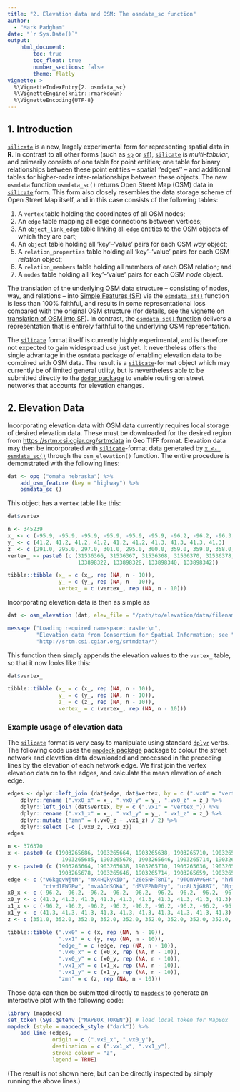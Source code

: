 ```yaml
---
title: "2. Elevation data and OSM: The osmdata_sc function"
author: 
  - "Mark Padgham"
date: "`r Sys.Date()`"
output: 
    html_document:
        toc: true
        toc_float: true
        number_sections: false
        theme: flatly
vignette: >
  %\VignetteIndexEntry{2. osmdata_sc}
  %\VignetteEngine{knitr::rmarkdown}
  %\VignetteEncoding{UTF-8}
---
```


## 1. Introduction


[`silicate`](https://github.com/hypertidy/silicate) is a new, largely
experimental form for representing spatial data in **R**. In contrast to all
other forms (such as [`sp`](https://cran.r-project.org/package=sp) or
[`sf`](https://cran.r-project.org/package=sf)),
[`silicate`](https://github.com/hypertidy/silicate) is *multi-tabular*, and
primarily consists of one table for point entities; one table for binary
relationships between these point entities -- spatial ''edges'' -- and
additional tables for higher-order inter-relationships between these objects.
The new `osmdata` function `osmdata_sc()` returns Open Street Map (OSM) data in
[`silicate`](https://github.com/hypertidy/silicate) form. This form also closely
resembles the data storage scheme of Open Street Map itself, and in this case
consists of the following tables:

1. A `vertex` table holding the coordinates of all OSM nodes;
2. An `edge` table mapping all edge connections between vertices;
3. An `object_link_edge` table linking all `edge` entities to the OSM objects of
   which they are part;
4. An `object` table holding all 'key'--'value' pairs for each OSM *way* object;
5. A `relation_properties` table holding all 'key'--'value' pairs for each OSM
   *relation* object;
6. A `relation_members` table holding all members of each OSM relation; and
7. A `nodes` table holding all 'key'--'value' pairs for each OSM *node* object.

The translation of the underlying OSM data structure -- consisting of nodes,
way, and relations -- into 
[Simple Features (SF)](https://www.opengeospatial.org/standards/sfa) via the
[`osmdata_sf()`](https://docs.ropensci.org/osmdata/reference/osmdata_sf.html)
function is less than 100% faithful, and results in some representational loss
compared with the original OSM structure (for details, see the [vignette on
translation of OSM into
SF](https://docs.ropensci.org/osmdata/articles/osm-sf-translation.html)). In
contrast, the [`osmdata_sc()`
function](https://docs.ropensci.org/osmdata/reference/osmdata_sc.html) delivers
a representation that is entirely faithful to the underlying OSM representation.

The [`silicate`](https://github.com/hypertidy/silicate) format itself is
currently highly experimental, and is therefore not expected to gain widespread
use just yet. It nevertheless offers the single advantage in the `osmdata`
package of enabling elevation data to be combined with OSM data. The result is a 
[`silicate`](https://github.com/hypertidy/silicate)-format object which may
currently be of limited general utility, but is nevertheless able to be
submitted directly to the [`dodgr` package](https://github.com/ATFutures/dodgr)
to enable routing on street networks that accounts for elevation changes.


## 2. Elevation Data

Incorporating elevation data with OSM data currently requires local storage of
desired elevation data. These must be downloaded for the desired region from 
[https://srtm.csi.cgiar.org/srtmdata](http://srtm.csi.cgiar.org/srtmdata) in Geo
TIFF format. Elevation data may then be incorporated with 
[`silicate`](https://github.com/hypertidy/silicate)-format data generated by 
[`x <- osmdata_sc()`](https://docs.ropensci.org/osmdata/reference/osmdata_sc.html) 
through the `osm_elevation()` function. The entire procedure is demonstrated
with the following lines:
```r
dat <- opq ("omaha nebraska") %>%
    add_osm_feature (key = "highway") %>%
    osmdata_sc ()
```
This object has a `vertex` table like this:
```r
dat$vertex
```
```r
n <- 345239
x_ <- c (-95.9, -95.9, -95.9, -95.9, -95.9, -95.9, -96.2, -96.2, -96.3, -96.3)
y_ <- c (41.2, 41.2, 41.2, 41.2, 41.2, 41.2, 41.3, 41.3, 41.3, 41.3)
z_ <- c (291.0, 295.0, 297.0, 301.0, 295.0, 300.0, 359.0, 359.0, 358.0, 358.0)
vertex_ <- paste0 (c (31536366, 31536367, 31536368, 31536370, 31536378, 31536379,
                      133898322, 133898328, 133898340, 133898342))

tibble::tibble (x_ = c (x_, rep (NA, n - 10)),
                y_ = c (y_, rep (NA, n - 10)),
                vertex_ = c (vertex_, rep (NA, n - 10)))
```

Incorporating elevation data is then as simple as
```r
dat <- osm_elevation (dat, elev_file = "/path/to/elevation/data/filename.tiff")
```
```r
message ("Loading required namespace: raster\n",
         "Elevation data from Consortium for Spatial Information; see ",
         "http://srtm.csi.cgiar.org/srtmdata/")
```
This function then simply appends the elevation values to the `vertex_` table,
so that it now looks like this:
```r
dat$vertex_
```
```r
tibble::tibble (x_ = c (x_, rep (NA, n - 10)),
                y_ = c (y_, rep (NA, n - 10)),
                z_ = c (z_, rep (NA, n - 10)),
                vertex_ = c (vertex_, rep (NA, n - 10)))
```

### Example usage of elevation data

The [`silicate`](https://github.com/hypertidy/silicate) format is very easy to
manipulate using standard [`dplyr`](https://dplyr.tidyverse.org) verbs. The
following code uses the [`mapdeck`
package](https://github.com/SymbolixAU/mapdeck) package to colour the street
network and elevation data downloaded and processed in the preceding lines by
the elevation of each network edge. We first join the vertex elevation data on
to the edges, and calculate the mean elevation of each edge.

```r
edges <- dplyr::left_join (dat$edge, dat$vertex, by = c (".vx0" = "vertex_")) %>%
    dplyr::rename (".vx0_x" = x_, ".vx0_y" = y_, ".vx0_z" = z_) %>%
    dplyr::left_join (dat$vertex, by = c (".vx1" = "vertex_")) %>%
    dplyr::rename (".vx1_x" = x_, ".vx1_y" = y_, ".vx1_z" = z_) %>%
    dplyr::mutate ("zmn" = (.vx0_z + .vx1_z) / 2) %>%
    dplyr::select (-c (.vx0_z, .vx1_z))
edges
```
```r
n <- 376370
x <- paste0 (c (1903265686, 1903265664, 1903265638, 1903265710, 1903265636,
                 1903265685, 1903265678, 1903265646, 1903265714, 1903265659))
y <- paste0 (c (1903265664, 1903265638, 1903265710, 1903265636, 1903265685,
                1903265678, 1903265646, 1903265714, 1903265659, 1903265702))
edge <- c ("V6kgqvWjtM", "mX4HQkykiD", "26e5NHT8nI", "9TOmVAvGH4", "hYbpf832vX",
           "ctvd1FWGEw", "mvaAOdSOKA", "dSVFPNDFty", "uc8L3jGR87", "MpjXnvIvcF")
x0_x <- c (-96.2, -96.2, -96.2, -96.2, -96.2, -96.2, -96.2, -96.2, -96.2, -96.2)
x0_y <- c (41.3, 41.3, 41.3, 41.3, 41.3, 41.3, 41.3, 41.3, 41.3, 41.3)
x1_x <- c (-96.2, -96.2, -96.2, -96.2, -96.2, -96.2, -96.2, -96.2, -96.2, -96.2)
x1_y <- c (41.3, 41.3, 41.3, 41.3, 41.3, 41.3, 41.3, 41.3, 41.3, 41.3)
z <- c (351.0, 352.0, 352.0, 352.0, 352.0, 352.0, 352.0, 352.0, 352.0, 352.0)

tibble::tibble (".vx0" = c (x, rep (NA, n - 10)),
                ".vx1" = c (y, rep (NA, n - 10)),
                "edge_" = c (edge, rep (NA, n - 10)),
                ".vx0_x" = c (x0_x, rep (NA, n - 10)),
                ".vx0_y" = c (x0_y, rep (NA, n - 10)),
                ".vx1_x" = c (x1_x, rep (NA, n - 10)),
                ".vx1_y" = c (x1_y, rep (NA, n - 10)),
                "zmn" = c (z, rep (NA, n - 10)))
```

Those data can then be submitted directly to
[`mapdeck`](https://github.com/SymbolixAU/mapdeck) to generate an interactive
plot with the following code:
```r
library (mapdeck)
set_token (Sys.getenv ("MAPBOX_TOKEN")) # load local token for MapBox
mapdeck (style = mapdeck_style ("dark")) %>%
    add_line (edges,
              origin = c (".vx0_x", ".vx0_y"),
              destination = c (".vx1_x", ".vx1_y"),
              stroke_colour = "z",
              legend = TRUE)
```
(The result is not shown here, but can be directly inspected by simply running
the above lines.)
